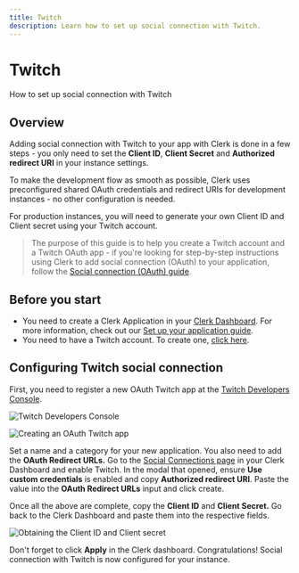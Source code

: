 ---
title: Twitch
description: Learn how to set up social connection with Twitch.
---

# Twitch

How to set up social connection with Twitch

## Overview

Adding social connection with Twitch to your app with Clerk is done in a few steps - you only need to set the **Client ID**, **Client Secret** and **Authorized redirect URI** in your instance settings.

To make the development flow as smooth as possible, Clerk uses preconfigured shared OAuth credentials and redirect URIs for development instances - no other configuration is needed.

For production instances, you will need to generate your own Client ID and Client secret using your Twitch account.

> The purpose of this guide is to help you create a Twitch account and a Twitch OAuth app - if you're looking for step-by-step instructions using Clerk to add social connection (OAuth) to your application, follow the [Social connection (OAuth) guide](/docs/authentication/social-connections/oauth).

## Before you start

- You need to create a Clerk Application in your [Clerk Dashboard](https://dashboard.clerk.com/). For more information, check out our [Set up your application guide](/docs/quickstarts/setup-clerk).
- You need to have a Twitch account. To create one, [click here](https://www.twitch.tv/).

## Configuring Twitch social connection

First, you need to register a new OAuth Twitch app at the [Twitch Developers Console](https://dev.twitch.tv/console).

![Twitch Developers Console](/docs/images/authentication-providers/twitch/60b259e594ef1713f40f59cd433880811915915b-1912x511.png)

![Creating an OAuth Twitch app](/docs/images/authentication-providers/twitch/b23861d81906f6e2feedd314c520dc3b0d744d70-1891x757.png)

Set a name and a category for your new application. You also need to add the **OAuth Redirect URLs.** Go to the [Social Connections page](https://dashboard.clerk.com/last-active?path=authentication/social) in your Clerk Dashboard and enable Twitch. In the modal that opened, ensure **Use custom credentials** is enabled and copy **Authorized redirect URI**. Paste the value into the **OAuth Redirect URLs** input and click create.

Once all the above are complete, copy the **Client ID** and **Client Secret.** Go back to the Clerk Dashboard and paste them into the respective fields.

![Obtaining the Client ID and Client secret](/docs/images/authentication-providers/twitch/b13fd18936b6cfd4012784fbb044cd7a27afb5c1-1270x729.png)

Don't forget to click **Apply** in the Clerk dashboard. Congratulations! Social connection with Twitch is now configured for your instance.